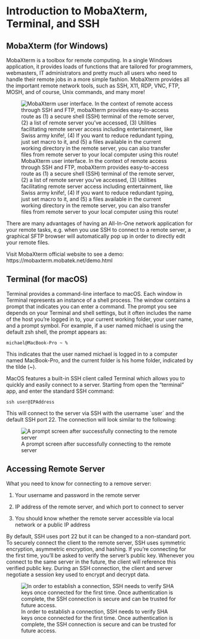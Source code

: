 # Introduction to MobaXterm, Terminal, and SSH

## MobaXterm (for Windows)

MobaXterm is a toolbox for remote computing. In a single Windows application, it provides loads of functions that are tailored for programmers, webmasters, IT administrators and pretty much all users who need to handle their remote jobs in a more simple fashion. MobaXterm provides all the important remote network tools, such as SSH, X11, RDP, VNC, FTP, MOSH, and of course, Unix commands, and many more!

![MobaXterm user interface. In the context of remote access through SSH and FTP, mobaXterm provides easy-to-access route as (1) a secure shell (SSH) terminal of the remote server, (2) a list of remote server you've accessed, (3) Utilities facilitating remote server access including entertainment, like Swiss army knife!, (4) If you want to reduce redundant typing, just set macro to it, and (5) a files available in the current working directory in the remote server, you can also transfer files from remote server to your local computer using this route!](assets/01_moba_ui.png){fig-align="center"}

There are many advantages of having an All-In-One network application for your remote tasks, e.g. when you use SSH to connect to a remote server, a graphical SFTP browser will automatically pop up in order to directly edit your remote files.

Visit MobaXterm official website to see a demo: https://mobaxterm.mobatek.net/demo.html

## Terminal (for macOS)

Terminal provides a command-line interface to macOS. Each window in Terminal represents an instance of a shell process. The window contains a prompt that indicates you can enter a command. The prompt you see depends on your Terminal and shell settings, but it often includes the name of the host you're logged in to, your current working folder, your user name, and a prompt symbol. For example, if a user named michael is using the default zsh shell, the prompt appears as:

```
michael@MacBook-Pro ~ %
```

This indicates that the user named michael is logged in to a computer named MacBook-Pro, and the current folder is his home folder, indicated by the tilde (\~).

MacOS features a built-in SSH client called Terminal which allows you to quickly and easily connect to a server. Starting from open the "terminal" app, and enter the standard SSH command:

```
ssh user@IPAddress
```

This will connect to the server via SSH with the username \`user\` and the default SSH port 22. The connection will look similar to the following:

![A prompt screen after successfully connecting to the remote server](_book/assets/03_welcome-page.png)

## Accessing Remote Server

What you need to know for connecting to a remove server:

1.  Your username and password in the remote server

2.  IP address of the remote server, and which port to connect to server

3.  You should know whether the remote server accessible via local network or a public IP address

By default, SSH uses port 22 but it can be changed to a non-standard port. To securely connect the client to the remote server, SSH uses symmetric encryption, asymmetric encryption, and hashing. If you're connecting for the first time, you'll be asked to verify the server's public key. Whenever you connect to the same server in the future, the client will reference this verified public key. During an SSH connection, the client and server negotiate a session key used to encrypt and decrypt data.

![In order to establish a connection, SSH needs to verify SHA keys once connected for the first time. Once authentication is complete, the SSH connection is secure and can be trusted for future access.](_book/assets/02_auth_key.png){fig-align="center"}

